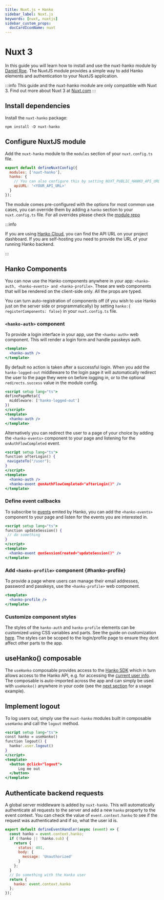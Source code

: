 ```yaml
---
title: Nuxt.js + Hanko
sidebar_label: Nuxt.js
keywords: [nuxt, nuxtjs]
sidebar_custom_props:
  docCardIconName: nuxt
---
```


# Nuxt 3

In this guide you will learn how to install and use the nuxt-hanko module by [Daniel Roe](https://github.com/danielroe/nuxt-hanko).
The NuxtJS module provides a simple way to add Hanko elements and authentication to your NuxtJS application.

:::info
This guide and the nuxt-hanko module are only compatible with Nuxt 3. Find out more about Nuxt 3 at [Nuxt.com](https://nuxt.com)
:::

## Install dependencies

Install the `nuxt-hanko` package:

```shell npm2yarn
npm install -D nuxt-hanko
```

## Configure NuxtJS module

Add the `nuxt-hanko` module to the `modules` section of your `nuxt.config.ts` file.

```jsx title="nuxt.config.ts" showLineNumbers
export default defineNuxtConfig({
  modules: ['nuxt-hanko'],
  hanko: {
    // You can also configure this by setting NUXT_PUBLIC_HANKO_API_URL environment variable at runtime
    apiURL: '<YOUR_API_URL>'
  }
});
```

The module comes pre-configured with the options for most common use cases, you can override them by adding a `hanko` section to your `nuxt.config.ts` file. For all overrides please check the [module repo](https://github.com/danielroe/nuxt-hanko)

:::info

If you are using [Hanko Cloud](https://cloud.hanko.io), you can find the API URL on your project dashboard.
If you are self-hosting you need to provide the URL of your running Hanko backend.

:::

## Hanko Components

You can now use the Hanko components anywhere in your app: `<hanko-auth, <hanko-events> and <hanko-profile>`. These are web components that will be rendered on the client-side only. All the props are typed.

You can turn auto-registration of components off (if you wish to use Hanko just on the server side or programmatically) by setting `hanko:{ registerComponents: false}` in your `nuxt.config.ts` file.

### `<hanko-auth>` component

To provide a login interface in your app, use the `<hanko-auth>` web component. This will render a login form and handle passkeys auth.

```jsx title="login.vue" showLineNumbers
<template>
  <hanko-auth />
</template>
```

By default no action is taken after a successful login. When you add the `hanko-logged-out` middleware to the login page it will automatically redirect the user to the page they were on before logging in, or to the optional `redirects.success` value in the module config.

```jsx title="login.vue" showLineNumbers
<script setup lang="ts">
definePageMeta({
  middleware: ['hanko-logged-out']
})
</script>
<template>
  <hanko-auth />
</template>
```

Alternatively you can redirect the user to a page of your choice by adding the `<hanko-events>` component to your page and listening for the `onAuthFlowCompleted` event.

```jsx title="login.vue" showLineNumbers
<script setup lang="ts">
function afterLogin() {
 navigateTo("/user");
}
</script>
<template>
  <hanko-auth />
  <hanko-event @onAuthFlowCompleted="afterLogin()" />
</template>
```

### Define event callbacks

To subscribe to [events](https://github.com/teamhanko/hanko/blob/main/frontend/elements/README.md#events) emited by Hanko, you can add the `<hanko-events>` component to your page and listen for the events you are interested in.

```jsx title="page.vue" showLineNumbers
<script setup lang="ts">
function updateSession() {
 // do something
}
</script>
<template>
  <hanko-event @onSessionCreated="updateSession()" />
</template>
```

### Add `<hanko-profile>` component {#hanko-profile}

To provide a page where users can manage their email addresses, password and passkeys, use the `<hanko-profile>` web
component.

```jsx title="profile.vue" showLineNumbers
<template>
  <hanko-profile />
</template>
```

### Customize component styles

The styles of the `hanko-auth` and `hanko-profile` elements can be customized using CSS variables and parts. See the guide on customization [here](https://github.com/teamhanko/hanko/tree/main/frontend/elements#ui-customization).
The styles can be scoped to the login/profile page to ensure they dont affect other parts to the app.

## useHanko() composable

The `useHanko` composable provides access to the [Hanko SDK](https://docs.hanko.io/jsdoc/hanko-frontend-sdk/index.html) which in turn allows access to the Hanko API, e.g. for accessing the [current user info](https://docs.hanko.io/jsdoc/hanko-frontend-sdk/UserClient.html#getCurrent).
The composable is auto-imported across the app and can simply be used with `useHanko()` anywhere in your code (see the [next section](#implement-logout) for a usage example).

## Implement logout

To log users out, simply use the `nuxt-hanko` modules built in composable `useHanko` and call the `logout` method.

```jsx title="logout.vue" showLineNumbers
<script setup lang="ts">
const hanko = useHanko()
function logout() {
  hanko!.user.logout()
}
</script>
<template>
  <button @click="logout">
      Log me out
  </button>
</template>
```

## Authenticate backend requests

A global server middleware is added by `nuxt-hanko`. This will automatically authenticate all requests to the server and add a new `hanko` property to the event context.
You can check the value of `event.context.hanko` to see if the request was authenticated and if so, what the user id is.

```jsx title="/server/api/endpoint.ts" showLineNumbers
export default defineEventHandler(async (event) => {
  const hanko = event.context.hanko;
  if (!hanko || !hanko.sub) {
    return {
      status: 401,
      body: {
        message: 'Unauthorized'
      }
    };
  }
  // Do something with the Hanko user
  return {
    hanko: event.context.hanko
  };
});
```
